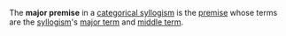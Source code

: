 The '''major premise''' in a [[categorical syllogism]] is the [[premise]] whose terms are the [[syllogism]]'s [[major term]] and [[middle term]].

{{FOLDOC}}